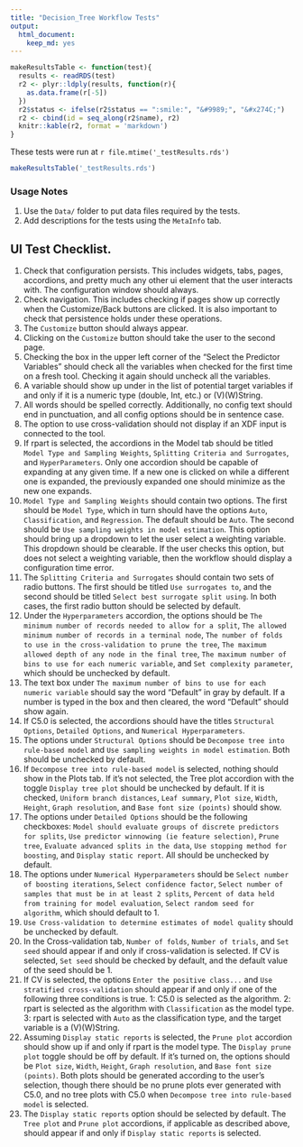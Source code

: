 ```yaml
---
title: "Decision_Tree Workflow Tests"
output: 
  html_document: 
    keep_md: yes
---
```


```r
makeResultsTable <- function(test){
  results <- readRDS(test)
  r2 <- plyr::ldply(results, function(r){
    as.data.frame(r[-5])
  })
  r2$status <- ifelse(r2$status == ":smile:", "&#9989;", "&#x274C;")
  r2 <- cbind(id = seq_along(r2$name), r2)
  knitr::kable(r2, format = 'markdown')
}
```

These tests were run at `r file.mtime('_testResults.rds')`

```r
makeResultsTable('_testResults.rds')
```

### Usage Notes

1. Use the `Data/` folder to put data files required by the tests.
2. Add descriptions for the tests using the `MetaInfo` tab.

## UI Test Checklist.

1. Check that configuration persists. This includes widgets, tabs, pages, accordions, and pretty much any other ui element that the user interacts with. The configuration window should always.
2. Check navigation. This includes checking if pages show up correctly when the Customize/Back buttons are clicked. It is also important to check that persistence holds under these operations.
3. The `Customize` button should always appear.
4. Clicking on the `Customize` button should take the user to the second page.
5. Checking the box in the upper left corner of the "Select the Predictor Variables" should check all the variables when checked for the first time on a fresh tool. Checking it again should uncheck all the variables.
6. A variable should show up under in the list of potential target variables if and only if it is a numeric type (double, Int, etc.) or (V)(W)String.
7. All words should be spelled correctly. Additionally, no config text should end in punctuation, and all config options should be in sentence case.
8. The option to use cross-validation should not display if an XDF input is connected to the tool.
9. If rpart is selected, the accordions in the Model tab should be titled `Model Type and Sampling Weights`, `Splitting Criteria and Surrogates`, and `HyperParameters`. Only one accordion should be capable of expanding at any given time. If a new one is clicked on while a different one is expanded, the previously expanded one should minimize as the new one expands.
10. `Model Type and Sampling Weights` should contain two options. The first should be `Model Type`, which in turn should have the options `Auto`, `Classification`, and `Regression`. The default should be `Auto`. The second should be `Use sampling weights in model estimation`. This option should bring up a dropdown to let the user select a weighting variable. This dropdown should be clearable. If the user checks this option, but does not select a weighting variable, then the workflow should display a configuration time error.
11. The `Splitting Criteria and Surrogates` should contain two sets of radio buttons. The first should be titled `Use surrogates to`, and the second should be titled `Select best surrogate split using`. In both cases, the first radio button should be selected by default.
12. Under the `Hyperparameters` accordion, the options should be `The minimum number of records needed to allow for a split`, `The allowed minimum number of records in a terminal node`, `The number of folds to use in the cross-validation to prune the tree`, `The maximum allowed depth of any node in the final tree`, `The maximum number of bins to use for each numeric variable`, and `Set complexity parameter`, which should be unchecked by default.
13. The text box under `The maximum number of bins to use for each numeric variable` should say the word "Default" in gray by default. If a number is typed in the box and then cleared, the word "Default" should show again.
12. If C5.0 is selected, the accordions should have the titles `Structural Options`, `Detailed Options`, and `Numerical Hyperparameters`. 
12. The options under `Structural Options` should be `Decompose tree into rule-based model` and `Use sampling weights in model estimation`. Both should be unchecked by default. 
13. If `Decompose tree into rule-based model` is selected, nothing should show in the Plots tab. If it's not selected, the Tree plot accordion with the toggle `Display tree plot` should be unchecked by default. If it is checked, `Uniform branch distances`, `Leaf summary`, `Plot size`, `Width`, `Height`, `Graph resolution`, and `Base font size (points)` should show.
14. The options under `Detailed Options` should be the following checkboxes: `Model should evaluate groups of discrete predictors for splits`, `Use predictor winnowing (ie feature selection)`, `Prune tree`, `Evaluate advanced splits in the data`, `Use stopping method for boosting`, and `Display static report`. All should be unchecked by default.
15. The options under `Numerical Hyperparameters` should be `Select number of boosting iterations`, `Select confidence factor`, `Select number of samples that must be in at least 2 splits`, `Percent of data held from training for model evaluation`, `Select random seed for algorithm`, which should default to 1. 
15. `Use Cross-validation to determine estimates of model quality` should be unchecked by default. 
16. In the Cross-validation tab, `Number of folds`, `Number of trials`, and `Set seed` should appear if and only if cross-validation is selected. If CV is selected, `Set seed` should be checked by default, and the default value of the seed should be 1.
17. If CV is selected, the options `Enter the positive class...` and `Use stratified cross-validation` should appear if and only if one of the following three conditions is true. 1: C5.0 is selected as the algorithm. 2: rpart is selected as the algorithm with `Classification` as the model type. 3: rpart is selected with `Auto` as the classification type, and the target variable is a (V)(W)String.
18. Assuming `Display static reports` is selected, the `Prune plot` accordion should show up if and only if rpart is the model type. The `Display prune plot` toggle should be off by default. If it's turned on, the options should be `Plot size`, `Width`, `Height`, `Graph resolution`, and `Base font size (points)`. Both plots should be generated according to the user's selection, though there should be no prune plots ever generated with C5.0, and no tree plots with C5.0 when `Decompose tree into rule-based model` is selected.
19. The `Display static reports` option should be selected by default. The `Tree plot` and `Prune plot` accordions, if applicable as described above, should appear if and only if `Display static reports` is selected.